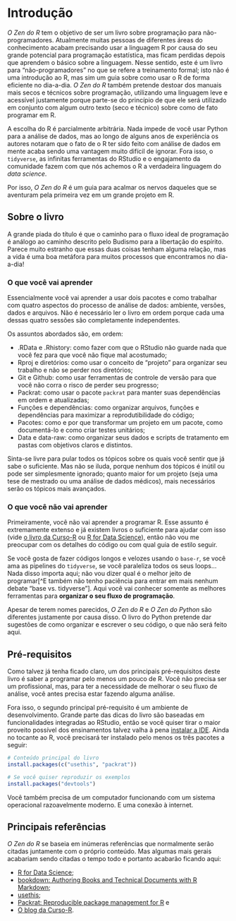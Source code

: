 # Introdução {#introducao}

*O Zen do R* tem o objetivo de ser um livro sobre programação para
não-programadores. Atualmente muitas pessoas de diferentes áreas do conhecimento
acabam precisando usar a linguagem R por causa do seu grande potencial para
programação estatística, mas ficam perdidas depois que aprendem o básico sobre a
linguagem. Nesse sentido, este é um livro para "não-programadores" no que se
refere a treinamento formal; isto não é uma introdução ao R, mas sim um guia
sobre como usar o R de forma eficiente no dia-a-dia. *O Zen do R* também
pretende destoar dos manuais mais secos e técnicos sobre programação, utilizando
uma linguagem leve e acessível justamente porque parte-se do princípio de que
ele será utilizado em conjunto com algum outro texto (seco e técnico) sobre como
de fato programar em R.

A escolha do R é parcialmente arbitrária. Nada impede de você usar Python para
a análise de dados, mas ao longo de alguns anos de experiência os autores
notaram que o fato de o R ter sido feito com análise de dados em mente acaba
sendo uma vantagem muito difícil de ignorar. Fora isso, o `tidyverse`, as
infinitas ferramentas do RStudio e o engajamento da comunidade fazem com que
nós achemos o R a verdadeira linguagem do *data science*.

Por isso, *O Zen do R* é um guia para acalmar os nervos daqueles que se
aventuram pela primeira vez em um grande projeto em R.

## Sobre o livro

A grande piada do título é que o caminho para o fluxo ideal de programação é
análogo ao caminho descrito pelo Budismo para a libertação do espírito.
Parece muito estranho que essas duas coisas tenham alguma relação, mas a vida
é uma boa metáfora para muitos processos que encontramos no dia-a-dia!

### O que você vai aprender

Essencialmente você vai aprender a usar dois pacotes e como trabalhar com quatro
aspectos do processo de análise de dados: ambiente, versões, dados e arquivos.
Não é necessário ler o livro em ordem porque cada uma dessas quatro sessões são
completamente independentes.

Os assuntos abordados são, em ordem:

- .RData e .Rhistory: como fazer com que o RStudio não guarde nada que você fez
para que você não fique mal acostumado;
- Rproj e diretórios: como usar o conceito de "projeto" para organizar seu
trabalho e não se perder nos diretórios;
- Git e Github: como usar ferramentas de controle de versão para que você
não corra o risco de perder seu progresso;
- Packrat: como usar o pacote `packrat` para manter suas dependências em ordem
e atualizadas;
- Funções e dependências: como organizar arquivos, funções e dependências para
maximizar a reprodutibilidade do código;
- Pacotes: como e por que transformar um projeto em um pacote, como documentá-lo
e como criar testes unitários;
- Data e data-raw: como organizar seus dados e scripts de tratamento em pastas
com objetivos claros e distintos.

Sinta-se livre para pular todos os tópicos sobre os quais você sentir que já
sabe o suficiente. Mas não se iluda, porque nenhum dos tópicos é inútil ou pode
ser simplesmente ignorado; quanto maior for um projeto (seja uma tese de
mestrado ou uma análise de dados médicos), mais necessários serão os tópicos
mais avançados.

### O que você não vai aprender

Primeiramente, você não vai aprender a programar R. Esse assunto é extremamente
extenso e já existem livros o suficiente para ajudar com isso (vide [o livro da Curso-R](https://livro.curso-r.com/) ou
[R for Data Science](https://r4ds.had.co.nz/)), então não vou me preocupar
com os detalhes do código ou com qual guia de estilo seguir.

Se você gosta de fazer códigos longos e velozes usando o `base-r`, se você
ama as pipelines do `tidyverse`, se você paraleliza todos os seus loops...
Nada disso importa aqui; não vou dizer qual é o melhor jeito de programar[^E também não tenho paciência para entrar em mais nenhum debate "base vs.
tidyverse"].
Aqui você vai conhecer somente as melhores ferramentas para **organizar o seu
fluxo de programação**.

Apesar de terem nomes parecidos, *O Zen do R* e *O Zen do Python* são diferentes
justamente por causa disso. O livro do Python pretende dar sugestões de como
organizar e escrever o seu código, o que não será feito aqui.

## Pré-requisitos

Como talvez já tenha ficado claro, um dos principais pré-requisitos deste livro
é saber a programar pelo menos um pouco de R. Você não precisa ser um
profissional, mas, para ter a necessidade de melhorar o seu fluxo de análise,
você antes precisa estar fazendo alguma análise.

Fora isso, o segundo principal pré-requisito é um ambiente de desenvolvimento.
Grande parte das dicas do livro são baseadas em funcionalidades integradas ao
RStudio, então se você quiser tirar o maior proveito possível dos ensinamentos
talvez valha à pena
[instalar a IDE](https://www.rstudio.com/products/rstudio/download/). Ainda
no tocante ao R, você precisará ter instalado pelo menos os três pacotes a
seguir:

```r
# Conteúdo principal do livro
install.packages(c("usethis", "packrat"))

# Se você quiser reproduzir os exemplos
install.packages("devtools")
```

Você também precisa de um computador funcionando com um sistema operacional
razoavelmente moderno. E uma conexão à internet.

## Principais referências

*O Zen do R* se baseia em inúmeras referências que normalmente serão citadas
juntamente com o próprio conteúdo. Mas algumas mais gerais acabariam sendo
citadas o tempo todo e portanto acabarão ficando aqui:

- [R for Data Science](https://r4ds.had.co.nz/);
- [bookdown: Authoring Books and Technical Documents with R Markdown](https://bookdown.org/yihui/bookdown/);
- [usethis](https://usethis.r-lib.org/);
- [Packrat: Reproducible package management for R](https://rstudio.github.io/packrat/) e
- [O blog da Curso-R](https://www.curso-r.com/blog/).
